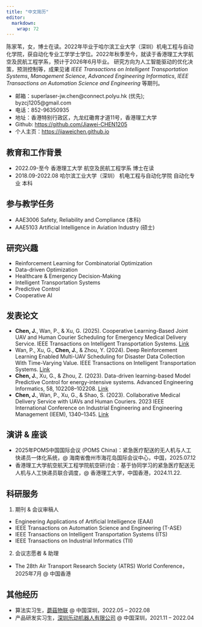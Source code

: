 ```yaml
---
title: "中文简历"
editor: 
  markdown: 
    wrap: 72
---
```


<!-- ## 个人简介 -->

陈家苇，女，博士在读。2022年毕业于哈尔滨工业大学（深圳）机电工程与自动化学院，获自动化专业工学学士学位。2022年秋季至今，就读于香港理工大学航空及民航工程学系，预计于2026年6月毕业。
研究方向为人工智能驱动的优化决策，预测控制等，成果见诸 *IEEE Transactions on Intelligent Transportation Systems*, *Management Science*, *Advanced Engineering Informatics*, *IEEE Transactions on Automation Science and Engineering* 等期刊。

- 邮箱：superlaser-jw.chen@connect.polyu.hk (优先); byzcj1205@gmail.com 
- 电话：852-96350935
- 地址：香港特别行政区，九龙红磡育才道11号，香港理工大学
- Github: <https://github.com/Jiawei-CHEN1205>
- 个人主页：<https://jiaweichen.github.io>

## 教育和工作背景

- 2022.09-至今 香港理工大学 航空及民航工程学系 博士在读
- 2018.09-2022.08 哈尔滨工业大学（深圳） 机电工程与自动化学院 自动化专业 本科

## 参与教学任务
- AAE3006 Safety, Reliability and Compliance (本科)
- AAE5103 Artificial Intelligence in Aviation Industry (硕士)

## 研究兴趣

- Reinforcement Learning for Combinatorial Optimization
- Data-driven Optimization
- Healthcare \& Emergency Decision-Making
- Intelligent Transportation Systems
- Predictive Control
- Cooperative AI
<!-- 有待更新 -->



## 发表论文

-   **Chen, J.**, Wan, P., & Xu, G. (2025). Cooperative Learning-Based Joint UAV and Human Courier Scheduling for Emergency Medical Delivery Service. IEEE Transactions on Intelligent Transportation Systems. [Link](https://doi.org/10.1109/tits.2024.3486789)
-   Wan, P., Xu, G., **Chen, J.**, & Zhou, Y. (2024). Deep Reinforcement Learning Enabled Multi-UAV Scheduling for Disaster Data Collection With Time-Varying Value. IEEE Transactions on Intelligent Transportation Systems. [Link](https://doi.org/10.1109/TITS.2023.3345280)
-   **Chen, J.**, Xu, G., & Zhou, Z. (2023). Data-driven learning-based Model Predictive Control for energy-intensive systems. Advanced Engineering Informatics, 58, 102208–102208. [Link](https://doi.org/10.1016/J.AEI.2023.102208)
-   **Chen, J.**, Wan, P., Xu, G., & Shao, S. (2023). Collaborative Medical Delivery Service with UAVs and Human Couriers. 2023 IEEE International Conference on Industrial Engineering and Engineering Management (IEEM), 1340–1345. [Link](https://doi.org/10.1109/IEEM58616.2023.10406453)


<!-- ## 科研项目 -->

## 演讲 \& 座谈

- 2025年POMS中国国际会议 (POMS China)：紧急医疗配送的无人机与人工快递员一体化系统，@ 海南省儋州市海花岛国际会议中心，中国，2025.07.12
- 香港理工大学航空航天工程学院航空研讨会：基于协同学习的紧急医疗配送无人机与人工快递员联合调度，\@ 香港理工大学，中国香港，2024.11.22.


## 科研服务

1. 期刊 \& 会议审稿人
- Engineering Applications of Artificial Intelligence (EAAI)
- IEEE Transactions on Automation Science and Engineering (T-ASE)
- IEEE Transactions on Intelligent Transportation Systems (ITS)
- IEEE Transactions on Industrial Informatics (TII)
2. 会议志愿者 \& 助理
- The 28th Air Transport Research Society (ATRS) World Conference，2025年7月 @ 中国香港

## 其他经历

- 算法实习生，[蘑菇物联](https://www.mogulinker.com/) @ 中国深圳，2022.05 – 2022.08
- 产品研发实习生，[深圳乐动机器人有限公司](https://www.ldrobot.com/) @ 中国深圳，2021.11 – 2022.04


